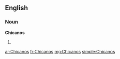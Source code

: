 ==English==

===Noun===
'''Chicanos'''

# {{plural of|[[Chicano]]}}

[[ar:Chicanos]]
[[fr:Chicanos]]
[[mg:Chicanos]]
[[simple:Chicanos]]